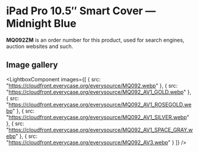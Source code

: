 
# iPad Pro 10.5″ Smart Cover — Midnight Blue

<Callout type='info' emoji='👉🏻'>**MQ092ZM** is an order number for this product, used for search engines, auction websites and such.</Callout>

## Image gallery

<LightboxComponent
    images={[
      {
        src: "https://cloudfront.everycase.org/everysource/MQ092.webp"
      },
      {
        src: "https://cloudfront.everycase.org/everysource/MQ092_AV1_GOLD.webp"
      },
      {
        src: "https://cloudfront.everycase.org/everysource/MQ092_AV1_ROSEGOLD.webp"
      },
      {
        src: "https://cloudfront.everycase.org/everysource/MQ092_AV1_SILVER.webp"
      },
      {
        src: "https://cloudfront.everycase.org/everysource/MQ092_AV1_SPACE_GRAY.webp"
      },
      {
        src: "https://cloudfront.everycase.org/everysource/MQ092_AV3.webp"
      }
    ]}
  />
